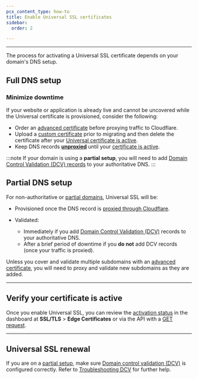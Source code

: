 ```yaml
---
pcx_content_type: how-to
title: Enable Universal SSL certificates
sidebar:
  order: 2

---
```



<GlossaryDefinition term="Universal SSL certificate" />

---

The process for activating a Universal SSL certificate depends on your domain's DNS setup.

## Full DNS setup

<Render file="universal-ssl-enable-full" />

### Minimize downtime

If your website or application is already live and cannot be uncovered while the Universal certificate is provisioned, consider the following:

* Order an [advanced certificate](/ssl/edge-certificates/advanced-certificate-manager/) before proxying traffic to Cloudflare.
* Upload a [custom certificate](/ssl/edge-certificates/custom-certificates/) prior to migrating and then delete the certificate after your [Universal certificate is active](#verify-your-certificate-is-active).
* Keep DNS records [**unproxied**](/dns/manage-dns-records/reference/proxied-dns-records) until your [certificate is active](#verify-your-certificate-is-active).

:::note
If your domain is using a **partial setup**, you will need to add [Domain Control Validation (DCV) records](/ssl/edge-certificates/changing-dcv-method/) to your authoritative DNS.
:::

## Partial DNS setup

For non-authoritative or [partial domains](/dns/zone-setups/partial-setup/), Universal SSL will be:

* Provisioned once the DNS record is [proxied through Cloudflare](/dns/zone-setups/partial-setup/setup/#3-add-dns-records).
* Validated:

  * Immediately if you add [Domain Control Validation (DCV)](/ssl/edge-certificates/changing-dcv-method/) records to your authoritative DNS.
  * After a brief period of downtime if you **do not** add DCV records (once your traffic is proxied).

Unless you cover and validate multiple subdomains with an [advanced certificate](/ssl/edge-certificates/advanced-certificate-manager/), you will need to proxy and validate new subdomains as they are added.

---

## Verify your certificate is active

Once you enable Universal SSL, you can review the [activation status](/ssl/reference/certificate-statuses/) in the dashboard at **SSL/TLS** > **Edge Certificates** or via the API with a [GET request](/api/operations/certificate-packs-list-certificate-packs).

---

## Universal SSL renewal

<Render file="universal-ssl-validity" />

If you are on a [partial setup](/ssl/edge-certificates/universal-ssl/enable-universal-ssl/#partial-dns-setup), make sure [Domain control validation (DCV)](/ssl/edge-certificates/changing-dcv-method/) is configured correctly. Refer to [Troubleshooting DCV](/ssl/edge-certificates/changing-dcv-method/troubleshooting/) for further help.